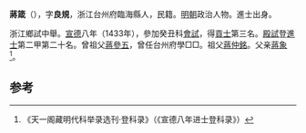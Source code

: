 '''蔣箴'''（{{bd|1405年||？}}），字'''良規'''，浙江台州府臨海縣人，民籍。[[明朝|明朝]]政治人物。進士出身。

浙江鄉試中舉。[[宣德|宣德]]八年（1433年），參加癸丑科[[會試|會試]]，得[[貢士|貢士]]第三名。[[殿試|殿試]]登[[進士|進士]]第二甲第二十名。曾祖父[[蔣參五|蔣參五]]，曾任台州府學□□。祖父[[蔣仲銘|蔣仲銘]]。父亲[[蔣象|蔣象]]<ref>《天一阁藏明代科举录选刊·登科录》（《宣德八年进士登科录》）</ref>。

==参考==
{{reflist}}
{{明朝人物小作品}}
{{宣德八年癸丑科殿試金榜}}